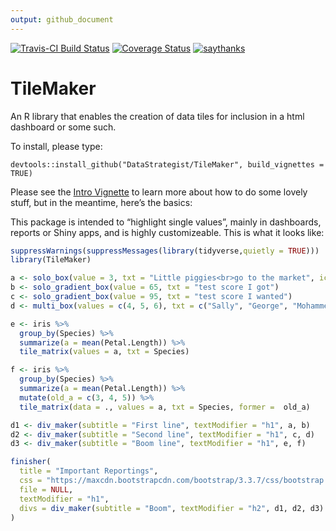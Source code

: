 ```yaml
---
output: github_document
---
```


[![Travis-CI Build Status](https://travis-ci.org/DataStrategist/TileMaker.svg?branch=master)](https://travis-ci.org/DataStrategist/TileMaker)
[![Coverage Status](https://coveralls.io/repos/github/DataStrategist/TileMaker/badge.svg?branch=master)](https://coveralls.io/github/DataStrategist/TileMaker?branch=master)
[![saythanks](https://img.shields.io/badge/say-thanks-ff69b4.svg)](https://saythanks.io/to/DataStrategist)

# TileMaker
An R library that enables the creation of data tiles for inclusion in a html dashboard or some such.

To install, please type:
```
devtools::install_github("DataStrategist/TileMaker", build_vignettes = TRUE)
```

Please see the [Intro Vignette](http://datastrategist.github.io/TileMaker/articles/Intro.html) to learn more about how to do some lovely stuff, but in the meantime, here's the basics:

This package is intended to "highlight single values", mainly in dashboards, reports or Shiny apps, and is highly customizeable. This is what it looks like:

```r
suppressWarnings(suppressMessages(library(tidyverse,quietly = TRUE)))
library(TileMaker)

a <- solo_box(value = 3, txt = "Little piggies<br>go to the market", icon = "piggy-bank")
b <- solo_gradient_box(value = 65, txt = "test score I got")
c <- solo_gradient_box(value = 95, txt = "test score I wanted")
d <- multi_box(values = c(4, 5, 6), txt = c("Sally", "George", "Mohammed"), icons = c("check", "plus", "calendar"), title = "Candidates")

e <- iris %>%
  group_by(Species) %>%
  summarize(a = mean(Petal.Length)) %>%
  tile_matrix(values = a, txt = Species)

f <- iris %>%
  group_by(Species) %>%
  summarize(a = mean(Petal.Length)) %>%
  mutate(old_a = c(3, 4, 5)) %>%
  tile_matrix(data = ., values = a, txt = Species, former =  old_a)

d1 <- div_maker(subtitle = "First line", textModifier = "h1", a, b)
d2 <- div_maker(subtitle = "Second line", textModifier = "h1", c, d)
d3 <- div_maker(subtitle = "Boom line", textModifier = "h1", e, f)

finisher(
  title = "Important Reportings", 
  css = "https://maxcdn.bootstrapcdn.com/bootstrap/3.3.7/css/bootstrap.min.css",
  file = NULL, 
  textModifier = "h1",
  divs = div_maker(subtitle = "Boom", textModifier = "h2", d1, d2, d3)
)
```
